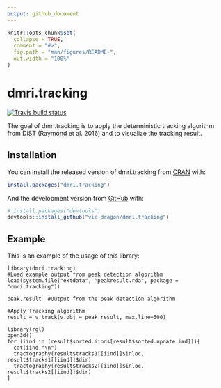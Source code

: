 ```yaml
---
output: github_document
---
```


<!-- README.md is generated from README.Rmd. Please edit that file -->

```r
knitr::opts_chunk$set(
  collapse = TRUE,
  comment = "#>",
  fig.path = "man/figures/README-",
  out.width = "100%"
)
```

# dmri.tracking

<!-- badges: start -->
[![Travis build status](https://travis-ci.com/vic-dragon/dmri.tracking.svg?branch=main)](https://travis-ci.com/vic-dragon/dmri.tracking)
<!-- badges: end -->

The goal of dmri.tracking is to apply the deterministic tracking algorithm from DiST  (Raymond et al. 2016) and to visualize the tracking result.

## Installation

You can install the released version of dmri.tracking from [CRAN](https://CRAN.R-project.org) with:

``` r
install.packages("dmri.tracking")
```

And the development version from [GitHub](https://github.com/) with:

``` r
# install.packages("devtools")
devtools::install_github("vic-dragon/dmri.tracking")
```
## Example

This is an example of the usage of this library:

```
library(dmri.tracking)
#Load example output from peak detection algorithm
load(system.file("extdata", "peakresult.rda", package = "dmri.tracking"))

peak.result  #Output from the peak detection algorithm

#Apply Tracking algorithm
result = v.track(v.obj = peak.result, max.line=500)

library(rgl)
open3d()
for (iind in (result$sorted.iinds[result$sorted.update.ind])){
  cat(iind,"\n")
  tractography(result$tracks1[[iind]]$inloc, result$tracks1[[iind]]$dir)
  tractography(result$tracks2[[iind]]$inloc, result$tracks2[[iind]]$dir)
}
```

